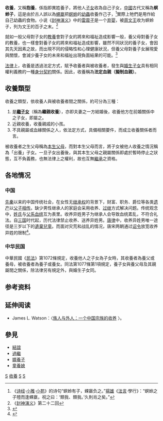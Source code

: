 {{Redirect|養父}}
{{Distinguish|寄养}}
'''收養'''，又稱'''抱養'''，係指即異姓養子，將他人[[子女|子女]]收為自己子女，[[中國|中國]]古代又稱為'''螟蛉子'''，這是由於古人誤以為[[土蜂|蜾蠃]]把[[螟蛉|螟蛉]]的[[幼蟲|幼蟲]]收養作己子，<ref>《[[诗经|诗经]]·[[小雅|小雅]]·[[小苑|小苑]]》的诗句“螟蛉有子，蜾蠃负之。”[[揚雄|揚雄]]《[[法言|法言]]·學行》：“螟蛉之子殪而逢蜾蠃，祝之曰：‘類我、類我。’久則肖之矣。”</ref>實際上牠們是用作給自己幼蟲的食物。小说《[[封神演义|封神演义]]》中的[[雷震子|雷震子]]是一个[[弃婴|弃婴]]，被[[周文王|周文王]]收为螟蛉子，列为文王的百子之末。<ref>《[[封神演义|封神演义]]》第二十二回</ref>

就如一般父母對子女的[[教養|教養]]會對子女的將來和福祉造成影響一般，養父母對養子女的教養，也一樣會對養子女的將來和福祉造成影響，雖然不同狀況的養子女，會因其先天因素之故，而出現不同的侵略性和心理健康狀況，但養父母對養子女展現愛與關懷，會減少養子女的未來和福祉出現負面結果的可能。<ref>{{cite journal |author1=Rachael Ray Doubledee |title=The Effects of Adoption on Foster Children's Well-Being: A Systematic Review |date=may 2015 |url=https://www.researchgate.net/publication/309563739_The_Effects_of_Adoption_on_Foster_Children%27s_Well-Being_A_Systematic_Review |accessdate=2021-01-11 |journal= |archive-date=2021-01-12 |archive-url=https://web.archive.org/web/20210112145552/https://www.researchgate.net/publication/309563739_The_Effects_of_Adoption_on_Foster_Children%27s_Well-Being_A_Systematic_Review |dead-url=no }}</ref>

[[法律|法律]]上，收養是透過法定方式，賦予收養者與被收養者，發生與[[婚生子女|婚生子女]]具有相同權利義務的一種[[身分契約|身分契約]]關係。因此，收養稱為'''法定血親（擬制血親）'''。

== 收養類型 ==

收養之類型，依收養人與被收養者間之關係，約可分為三種：
# 是'''[[繼親|繼子女]]'''（稱為'''繼親收養'''），亦即夫妻之一方結婚後，收養他方在前婚關係中之子女，即屬之。
# 近親收養，收養親戚的小孩。
# 不具親屬或血緣關係之人，依法定方式，具備相關要件，而成立收養關係者而言。

被收養者之生父母稱為[[本生父母|本生父母]]，而對本生父母而言，將子女被他人收養之情況稱為「出養」子女。一旦子女出養後，與其本生父母之親屬關係即處於暫時停止之狀態，互不負義務，也無法律上之權利，故也互無[[繼承|繼承]]之資格。
== 各地情况 ==

=== 中国 ===

[[先秦|先秦]]以来的中国传统社会，在女性无[[继承权|继承权]]的背景下，财富、职务、爵位等各类[[遗产|遗产]]以[[父死子继|父子相传]]。缺少男性继承人的家庭会采用收养、[[过继|过继]]方式解决问题。传统观念中，[[姓氏|姓氏]]与[[父系制度|父系血统]]互为表里。收养异姓男子为继承人会导致血统紊乱，不符合礼法。自[[三国|三国]]时代起，历代法律禁止收养、送养异姓男。[[唐律|唐律]]中，收养异姓男唯一途径是三岁以下的[[遺棄兒童|遺棄兒童]]。而面对灾荒和战乱的情况，唐宋两朝通过[[诏令|诏令]]放宽收养异姓的限制<ref name="aa1">{{Cite journal|last = 
|first = 
|author =金眉
|coauthors = 
|date =2011
|year = 
|month = 
|title =《唐宋养子制度变动研究——以异姓男的收养为考察对象》
|journal =法制与社会发展
|volume = 
|issue =2011年第4期
|pages =123—131
|publisher =吉林大学
|location =吉林省长春市
|issn =1006-6128
|pmid = 
|doi = 
|bibcode = 
|oclc =
|id = 
|url =http://www.cqvip.com/QK/82329X/20114/38430925.html
|language =Zh-hans}}</ref>{{Rp|123—125}}。

=== 中华民国 ===

中華民國《[[民法_(中華民國)|民法]]》第1072條規定，收養他人之子女為子女時，其收養者為養父或養母，被收養者為養子或養女。同法第1077條第1項規定，養子女與養父母及其親屬間之關係，除法律另有規定外，與婚生子女同。

== 参考资料 ==
{{reflist|25em}}

== 延伸阅读 ==
{{Wikisource further reading}}
* James L. Watson：〈[http://www.nssd.org/articles/article_read.aspx?id=9113847 族人与外人：一个中国宗族的收养] {{Wayback|url=http://www.nssd.org/articles/article_read.aspx?id=9113847 |date=20180208064234 }}〉。


== 參見 ==
* [[結誼|結誼]]
* [[過繼|過繼]]
* [[婿養子|婿養子]]
* [[童養媳|童養媳]]

{{教养}}

[[Category:親子法|S]]
[[Category:收養|收養]]
[[Category:親屬關係|S]]
[[Category:家事法|S]]